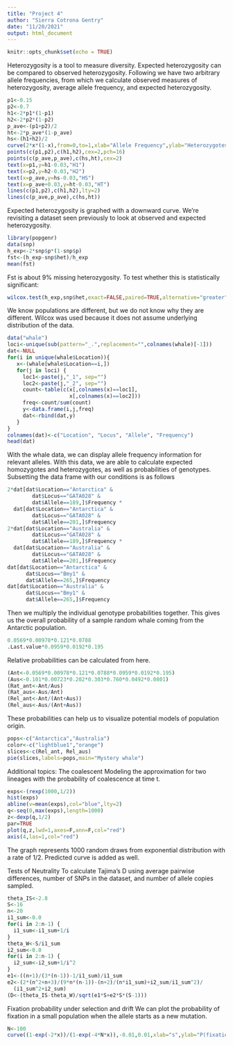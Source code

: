 ```yaml
---
title: "Project 4"
author: "Sierra Cotrona Gentry"
date: "11/20/2021"
output: html_document
---
```


```r
knitr::opts_chunk$set(echo = TRUE)
```
Heterozygosity is a tool to measure diversity. Expected heterozygosity can be compared to observed heterozygosity.
Following we have two arbitrary allele frequencies, from which we calculate observed measures of heterozygosity, average allele frequency, and expected heterozygosity.
```r
p1<-0.15
p2<-0.7
h1<-2*p1*(1-p1)
h2<-2*p2*(1-p2)
p_ave<-(p1+p2)/2
ht<-2*p_ave*(1-p_ave)
hs<-(h1+h2)/2
curve(2*x*(1-x),from=0,to=1,xlab="Allele Frequency",ylab="Heterozygotes", lwd=2)
points(c(p1,p2),c(h1,h2),cex=2,pch=16)
points(c(p_ave,p_ave),c(hs,ht),cex=2)
text(x=p1,y=h1-0.03,"H1")
text(x=p2,y=h2-0.03,"H2")
text(x=p_ave,y=hs-0.03,"HS")
text(x=p_ave+0.03,y=ht-0.03,"HT")
lines(c(p1,p2),c(h1,h2),lty=2)
lines(c(p_ave,p_ave),c(hs,ht))
```
Expected heterozygosity is graphed with a downward curve. 
We're revisiting a dataset seen previously to look at observed and expected heterozygosity. 
```r
library(popgenr)
data(snp)
h_exp<-2*snp$p*(1-snp$p)
fst<-(h_exp-snp$het)/h_exp
mean(fst)
```
Fst is about 9% missing heterozygosity. To test whether this is statistically significant:
```r
wilcox.test(h_exp,snp$het,exact=FALSE,paired=TRUE,alternative="greater")
```
We know populations are different, but we do not know why they are different. Wilcox was used because it does not assume underlying distribution of the data. 
```r
data("whale")
loci<-unique(sub(pattern="_.",replacement="",colnames(whale)[-1]))
dat<-NULL
for(i in unique(whale$Location)){
   x<-(whale[whale$Location==i,])
   for(j in loci) {
     loc1<-paste(j,"_1", sep="")
     loc2<-paste(j,"_2", sep="")
     count<-table(c(x[,colnames(x)==loc1],
                    x[,colnames(x)==loc2]))
     freq<-count/sum(count)
     y<-data.frame(i,j,freq)
     dat<-rbind(dat,y)
   }
}
colnames(dat)<-c("Location", "Locus", "Allele", "Frequency")
head(dat)
```
With the whale data, we can display allele frequency information for relevant alleles. With this data, we are able to calculate expected homozygotes and heterozygotes, as well as probabilities of genotypes. 
Subsetting the data frame with our conditions is as follows
```r
2*dat[dat$Location=="Antarctica" & 
        dat$Locus=="GATA028" &
        dat$Allele==189,]$Frequency *
  dat[dat$Location=="Antarctica" &
        dat$Locus=="GATA028" &
        dat$Allele==201,]$Frequency
2*dat[dat$Location=="Australia" & 
        dat$Locus=="GATA028" &
        dat$Allele==189,]$Frequency *
  dat[dat$Location=="Australia" &
        dat$Locus=="GATA028" &
        dat$Allele==201,]$Frequency
dat[dat$Location=="Antarctica" &
      dat$Locus=="Bmy1" &
      dat$Allele==265,]$Frequency
dat[dat$Location=="Australia" &
      dat$Locus=="Bmy1" &
      dat$Allele==265,]$Frequency
```
Then we multiply the individual genotype probabilities together. This gives us the overall probability of a sample random whale coming from the Antarctic population. 
```r
0.0569*0.00978*0.121*0.0788
.Last.value*0.0959*0.0192*0.195
```
Relative probabilities can be calculated from here. 
```r
(Ant<-0.0569*0.00978*0.121*0.0788*0.0959*0.0192*0.195)
(Aus<-0.101*0.00723*0.202*0.303*0.760*0.0492*0.0801)
(Rat_ant<-Ant/Aus)
(Rat_aus<-Aus/Ant)
(Rel_ant<-Ant/(Ant+Aus))
(Rel_aus<-Aus/(Ant+Aus))
```
These probabilities can help us to visualize potential models of population origin.
```r
pops<-c("Antarctica","Australia")
color<-c("lightblue1","orange")
slices<-c(Rel_ant, Rel_aus)
pie(slices,labels=pops,main="Mystery whale")
```
Additional topics: The coalescent
Modeling the approximation for two lineages with the probability of coalescence at time t.
```r
exps<-(rexp(1000,1/2))
hist(exps)
abline(v=mean(exps),col="blue",lty=2)
q<-seq(0,max(exps),length=1000)
z<-dexp(q,1/2)
par=TRUE
plot(q,z,lwd=1,axes=F,ann=F,col="red")
axis(4,las=1,col="red")
```
The graph represents 1000 random draws from exponential distribution with a rate of 1/2. Predicted curve is added as well. 

Tests of Neutrality
To calculate Tajima's D using average pairwise differences, number of SNPs in the dataset, and number of allele copies sampled. 
```r
theta_IS<-2.8
S<-16
n<-20
i1_sum<-0.0
for(i in 2:n-1) {
  i1_sum<-i1_sum+1/i
}
theta_W<-S/i1_sum
i2_sum<-0.0
for(i in 2:n-1) {
  i2_sum<-i2_sum+1/i^2
}
e1<-((n+1)/(3*(n-1))-1/i1_sum)/i1_sum
e2<-(2*(n^2+n+3)/(9*n*(n-1))-(n+2)/(n*i1_sum)+i2_sum/i1_sum^2)/
  (i1_sum^2+i2_sum)
(D<-(theta_IS-theta_W)/sqrt(e1*S+e2*S*(S-1)))
```
Fixation probability under selection and drift
We can plot the probability of fixation in a small population when the allele starts as a new mutation. 
```r
N<-100
curve((1-exp(-2*x))/(1-exp(-4*N*x)),-0.01,0.01,xlab="s",ylab="P(fixation)")
```
